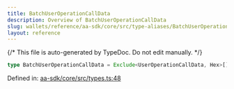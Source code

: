 ```yaml
---
title: BatchUserOperationCallData
description: Overview of BatchUserOperationCallData
slug: wallets/reference/aa-sdk/core/src/type-aliases/BatchUserOperationCallData
layout: reference
---
```


{/* This file is auto-generated by TypeDoc. Do not edit manually. */}

```ts
type BatchUserOperationCallData = Exclude<UserOperationCallData, Hex>[];
```

Defined in: [aa-sdk/core/src/types.ts:48](https://github.com/alchemyplatform/aa-sdk/blob/9df5be8c23af4e472bcb503c17766b16da0ad87d/aa-sdk/core/src/types.ts#L48)
